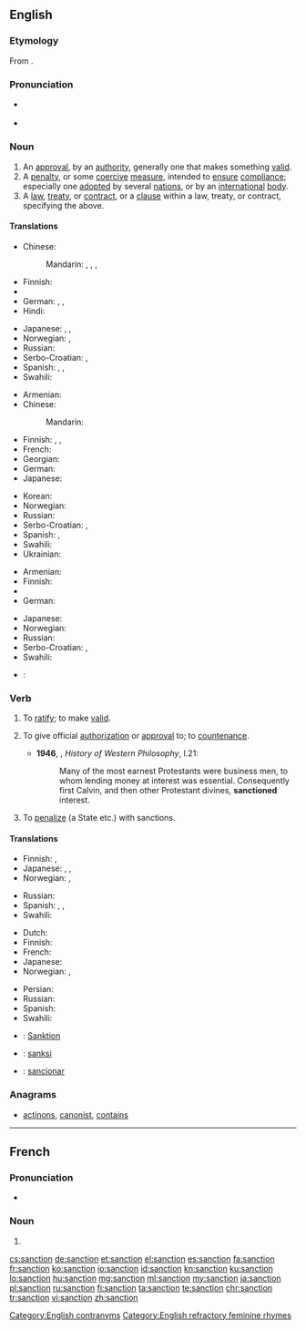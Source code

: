 ==English==

{{wikipedia|lang=en}}

===Etymology===
From {{etyl|fr|en}} {{term|sanction|lang=fr}}.

===Pronunciation===
* {{a|UK}} {{IPA|/ˈsaŋkʃən/}}
* {{audio|en-us-sanction.ogg|Audio (US)}}

===Noun===
{{en-noun}}

# An [[approval]], by an [[authority]], generally one that makes something [[valid]].
# A [[penalty]], or some [[coercive]] [[measure]], intended to [[ensure]] [[compliance]]; especially one [[adopted]] by several [[nation]]s, or by an [[international]] [[body]].
# A [[law]], [[treaty]], or [[contract]], or a [[clause]] within a law, treaty, or contract, specifying the above.

====Translations====
{{trans-top|approval, by an authority, that makes something valid}}
* Chinese:
*: Mandarin: {{t+|cmn|批准|tr=pīzhǔn|sc=Hani}}, {{t+|cmn|同意|tr=tóngyì|sc=Hani}}, {{t+|cmn|認可|sc=Hani}}, {{t+|cmn|认可|tr=rènkě|sc=Hani}}
* Finnish: {{t|fi|hyväksyntä}}
* {{trreq|ka}}
* German: {{t|de|Billigung|f}}, {{t|de|Billigung|f}}, {{t|de|Sanktionierung|f}}
* Hindi: {{t+|hi|मंजूरी|f|tr=man̄jūrī|sc=Deva}}
{{trans-mid}}
* Japanese: {{t+|ja|承認|tr=しょうにん, shōnin}}, {{t+|ja|認可|tr=にんか, ninka}}, {{t+|ja|許可|tr=きょか, kyoka}}
* Norwegian: {{t|no|godkjennelse|m}}, {{t+|no|tillatelse|m}}
* Russian: {{t+|ru|са́нкция|f}}
* Serbo-Croatian: {{t|sh|санкција|f}}, {{t|sh|sankcija|f}}
* Spanish: {{t+|es|autorización|f}}, {{t+|es|aprobación|f}}, {{t+|es|decreto|m}}
* Swahili: {{t+|sw|kwazo}}
{{trans-bottom}}

{{trans-top|penalty, coercive measure}}
* Armenian: {{t|hy|պատժամիջոց|sc=Armn}}
* Chinese:
*: Mandarin: {{t+|cmn|制裁|tr=zhicai|sc=Hani}}
* Finnish: {{t|fi|seuraamus}}, {{t+|fi|sanktio}}, {{t|fi|pakote}}
* French: {{t+|fr|sanction}}
* Georgian: {{t|ka|სანქცია|sc=Geor}}
* German: {{t+|de|Sanktion|f}}
* Japanese: {{t+|ja|制裁|tr=せいさい, seisai}}
{{trans-mid}}
* Korean: {{t+|ko|제재|tr=jejae|sc=Kore}}
* Norwegian: {{t|no|sanksjon|m}}
* Russian: {{t+|ru|са́нкция|f}}
* Serbo-Croatian: {{t|sh|санкција|f}}, {{t|sh|sankcija|f}}
* Spanish: {{t+|es|sanción|f}}, {{t+|es|decreto|m}}
* Swahili: {{t+|sw|kwazo}}
* Ukrainian: {{t|uk|са́нкція|f|sc=Cyrl}}
{{trans-bottom}}

{{trans-top|stipulation specifying the above}}
* Armenian: {{t|hy|պատժամիջոց|sc=Armn}}
* Finnish: {{t+|fi|säännös}}
* {{trreq|ka}}
* German: {{t|de|Sanktionierung|f}}
{{trans-mid}}
* Japanese: {{t+|ja|拘束|tr=こうそく, kōsoku}}
* Norwegian: {{t|no|sanksjon|m}}
* Russian: {{t+|ru|са́нкция|f}}
* Serbo-Croatian: {{t|sh|санкција|f}}, {{t|sh|sankcija|f}}
* Swahili: {{t+|sw|kwazo}}
{{trans-bottom}}

{{checktrans-top}}
* {{ttbc|ka}}: {{t|ka|სანქცია}}
{{trans-mid}}
{{trans-bottom}}

===Verb===
{{en-verb}}

# {{context|transitive|lang=en}} To [[ratify]]; to make [[valid]].
# {{context|transitive|lang=en}} To give official [[authorization]] or [[approval]] to; to [[countenance]].
#* '''1946''', {{w|Bertrand Russell}}, ''History of Western Philosophy'', I.21:
#*: Many of the most earnest Protestants were business men, to whom lending money at interest was essential. Consequently first Calvin, and then other Protestant divines, '''sanctioned''' interest.
# {{context|transitive|lang=en}} To [[penalize]] (a State etc.) with sanctions.

====Translations====
{{trans-top|To give authorization or approval to}}
* Finnish: {{t|fi|antaa hyväksyntä}}, {{t+|fi|hyväksyä}}
* Japanese: {{t+|ja|承認|alt=承認する|tr=しょうにんする, shōnin suru}}, {{t+|ja|認可|alt=認可する|tr=にんかする, ninka suru}}, {{t+|ja|許可|alt=許可する|tr=きょかする, kyoka suru}}
* Norwegian: {{t|no|godkjenne}}, {{t+|no|tillate}}
{{trans-mid}}
* Russian: {{t+|ru|санкционировать|tr=sankcionírovatʹ|sc=Cyrl}}
* Spanish: {{t+|es|ratificar}}, {{t+|es|autorizar}}, {{t+|es|aprobar}}
* Swahili: {{t+|sw|kwazo}}
{{trans-bottom}}

{{trans-top|To penalize a state, especially for violating international law}}
* Dutch: {{t+|nl|sanctie|f}}
* Finnish: {{t|fi|sanktioida}}
* French: {{t+|fr|sanctionner}}
* Japanese: {{t+|ja|制裁|alt=制裁を加える|tr=せいさいをくわえる, sēsai o kuwaeru}}
* Norwegian: {{t|no|sanksjonere}}, {{t|no|straffe}}
{{trans-mid}}
* Persian: {{t+|fa|تحریم|tr=tahrim|sc=fa-Arab}}
* Russian: {{t|ru|применять санкции|tr=primenjátʹ ákcii|sc=Cyrl}} {{qualifier|про́тив + genitive case}}
* Spanish: {{t|es|sancionar}}
* Swahili: {{t+|sw|kwazo}}
{{trans-bottom}}

{{checktrans-top}}
* {{ttbc|de}}: [[Sanktion]]
* {{ttbc|id}}: [[sanksi]]
* {{ttbc|es}}: [[sancionar]]
{{trans-bottom}}

===Anagrams===
* [[actinons#English|actinons]], [[canonist#English|canonist]], [[contains#English|contains]]

[[Category:English contranyms]]
[[Category:English refractory feminine rhymes]]

----

==French==
{{wikipedia|lang=fr}}

===Pronunciation===
* {{audio|Fr-sanction.ogg|Audio}}

===Noun===
{{fr-noun|f}}

# {{l|en|sanction}}

[[cs:sanction]]
[[de:sanction]]
[[et:sanction]]
[[el:sanction]]
[[es:sanction]]
[[fa:sanction]]
[[fr:sanction]]
[[ko:sanction]]
[[io:sanction]]
[[id:sanction]]
[[kn:sanction]]
[[ku:sanction]]
[[lo:sanction]]
[[hu:sanction]]
[[mg:sanction]]
[[ml:sanction]]
[[my:sanction]]
[[ja:sanction]]
[[pl:sanction]]
[[ru:sanction]]
[[fi:sanction]]
[[ta:sanction]]
[[te:sanction]]
[[chr:sanction]]
[[tr:sanction]]
[[vi:sanction]]
[[zh:sanction]]